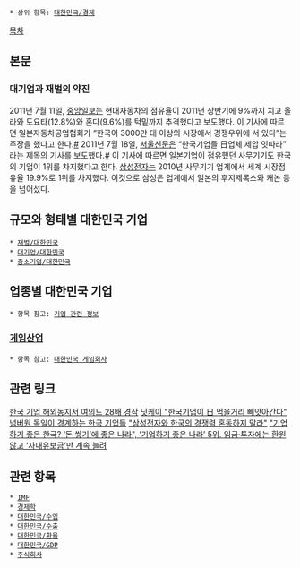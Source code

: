  * 상위 항목: [[대한민국/경제]]

[[목차]]
== 본문 ==
=== 대기업과 재벌의 약진 ===
2011년 7월 11일, [[중앙일보]]는 현대자동차의 점유율이 2011년 상반기에 9%까지 치고 올라와 도요타(12.8%)와 혼다(9.6%)를 턱밑까지 추격했다고 보도했다. 이 기사에 따르면 일본자동차공업협회가 “한국이 3000만 대 이상의 시장에서 경쟁우위에 서 있다”는 주장을 했다고 한다.[http://news.donga.com/3/all/20110718/38897013/1 #] 2011년 7월 18일, [[서울신문]]은 “한국기업들 日업체 제압 잇따라” 라는 제목의 기사를 보도했다.[http://www.seoul.co.kr/news/newsView.php?id=20110718017006 #] 이 기사에 따르면 일본기업이 점유했던 사무기기도 한국의 기업이 1위를 차지했다고 한다. [[삼성전자]]는 2010년 사무기기 업계에서 세계 시장점유율 19.9%로 1위를 차지했다. 이것으로 삼성은 업계에서 일본의 후지제록스와 캐논 등을 넘어섰다. 

== 규모와 형태별 대한민국 기업 ==
 * [[재벌/대한민국]]
 * [[대기업/대한민국]]
 * [[중소기업/대한민국]] 

== 업종별 대한민국 기업 ==
 * 항목 참고: [[기업 관련 정보]]

=== [[게임]]산업 ===
 * 항목 참고: [[대한민국 게임회사]]

== 관련 링크 ==
[http://www.yonhapnews.co.kr/bulletin/2011/07/18/0200000000AKR20110718166100002.HTML?did=1179m 한국 기업 해외농지서 여의도 28배 경작]
[http://www.hankyung.com/news/app/newsview.php?aid=2011071767911 닛케이 "한국기업이 日 먹을거리 빼앗아간다"]
[http://www.asiae.co.kr/news/view.htm?idxno=2011071708021716651 넘버원 독일이 경계하는 한국 기업들]
[http://biz.chosun.com/site/data/html_dir/2013/03/15/2013031501318.html?article_hotnews "삼성전자와 한국의 경쟁력 혼동하지 말라"]
[http://bizn.khan.co.kr/khan_art_view.html?artid=201410292143475&code=920509&med=khan "기업하기 좋은 한국? ‘돈 쌓기’에 좋은 나라", ‘기업하기 좋은 나라’ 5위, 임금·투자에는 환원 않고 ‘사내유보금’만 계속 늘려]

== 관련 항목 ==
 * [[IMF]]
 * [[경제학]]
 * [[대한민국/수입]]
 * [[대한민국/수출]]
 * [[대한민국/환율]]
 * [[대한민국/GDP]]
 * [[주식회사]]
